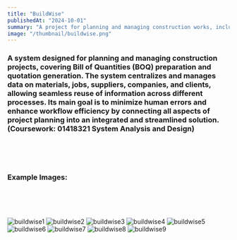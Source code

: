 ```yaml
---
title: "BuildWise"
publishedAt: "2024-10-01"
summary: "A project for planning and managing construction works, including BOQ preparation and quotation generation. It centralizes data on materials, jobs, suppliers, companies, and clients to reduce human errors and improve workflow efficiency through seamless integration."
image: "/thumbnail/buildwise.png"
---
```



### A system designed for planning and managing construction projects, covering Bill of Quantities (BOQ) preparation and quotation generation. The system centralizes and manages data on materials, jobs, suppliers, companies, and clients, allowing seamless reuse of information across different processes. Its main goal is to minimize human errors and enhance workflow efficiency by connecting all aspects of project planning into an integrated and streamlined solution. (Coursework: 01418321 System Analysis and Design)


<br /> <br /> <br /> 

### Example Images:

<br /> <br /> <br /> 

![buildwise1](/projects/buildwise/1.png)
![buildwise2](/projects/buildwise/2.png)
![buildwise3](/projects/buildwise/3.png)
![buildwise4](/projects/buildwise/4.png)
![buildwise5](/projects/buildwise/5.png)
![buildwise6](/projects/buildwise/6.png)
![buildwise7](/projects/buildwise/7.png)
![buildwise8](/projects/buildwise/8.png)
![buildwise9](/projects/buildwise/9.png)

